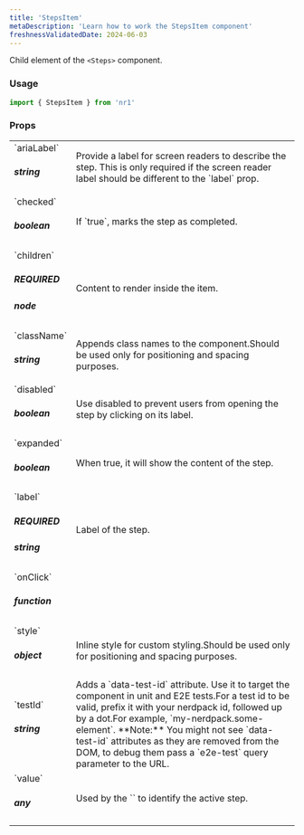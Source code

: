 ```yaml
---
title: 'StepsItem'
metaDescription: 'Learn how to work the StepsItem component'
freshnessValidatedDate: 2024-06-03
---
```


Child element of the `<Steps>` component.

### Usage

```js
import { StepsItem } from 'nr1'
```



### Props

<table>
    <tbody>
        <tr>
            <td>`ariaLabel` <h5>string</h5></td>
            <td>Provide a label for screen readers to describe the step. This is only required if the screen reader label should be different to the `label` prop.</td>
        </tr>
        <tr>
            <td>`checked` <h5>boolean</h5></td>
            <td>If `true`, marks the step as completed.</td>
        </tr>
        <tr>
            <td>`children` <h5>REQUIRED</h5> <h5>node</h5></td>
            <td>Content to render inside the item.</td>
        </tr>
        <tr>
            <td>`className` <h5>string</h5></td>
            <td>Appends class names to the component.Should be used only for positioning and spacing purposes.</td>
        </tr>
        <tr>
            <td>`disabled` <h5>boolean</h5></td>
            <td>Use disabled to prevent users from opening the step by clicking on its label.</td>
        </tr>
        <tr>
            <td>`expanded` <h5>boolean</h5></td>
            <td>When true, it will show the content of the step.</td>
        </tr>
        <tr>
            <td>`label` <h5>REQUIRED</h5><h5>string</h5></td>
            <td>Label of the step.</td>
        </tr>
        <tr>
            <td>`onClick` <h5>function</h5></td>
        </tr>
        <tr>
            <td>`style` <h5>object</h5></td>
            <td>Inline style for custom styling.Should be used only for positioning and spacing purposes.</td>
        </tr>
        <tr>
            <td>`testId` <h5>string</h5></td>
            <td>Adds a `data-test-id` attribute. Use it to target the component in unit and E2E tests.For a test id to be valid, prefix it with your nerdpack id, followed up by a dot.For example, `my-nerdpack.some-element`.
            **Note:** You might not see `data-test-id` attributes as they are removed from the DOM, to debug them pass a `e2e-test` query parameter to the URL.</td>
        </tr>
        <tr>
            <td>`value` <h5>any</h5></td>
            <td>Used by the `<Steps>` to identify the active step.</td>
        </tr>
    </tbody>
</table>